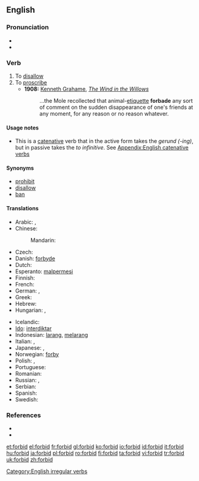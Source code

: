 ==English==

===Pronunciation===
* {{IPA|/fɝ'bɪd/}}
* {{audio|en-us-forbid.ogg|Audio (US)}}

===Verb===
{{en-verb|forbids|forbidding|'''[[forbade]]''' ''or'' '''[[forbad]]'''|forbidden}}

# To [[disallow]]
# To [[proscribe]]
#* '''1908:''' [[w:Kenneth Grahame|Kenneth Grahame]], ''[[w:The Wind in the Willows|The Wind in the Willows]]''
#*: ...the Mole recollected that animal-[[etiquette]] '''forbade''' any sort of comment on the sudden disappearance of one's friends at any moment, for any reason or no reason whatever.

====Usage notes====
* This is a [[catenative]] verb that in the active form takes the ''gerund (-ing)'', but in passive takes the ''to infinitive''. See [[Appendix:English catenative verbs]]

====Synonyms====
* [[prohibit]]
* [[disallow]]
* [[ban]]

====Translations====
{{trans-top|to disallow}}
* Arabic: {{t-|ar|حرم|tr=Harrama|sc=Arab}},  {{t|ar|منع|tr=mana`a|sc=Arab}}
* Chinese:
*: Mandarin: {{t-|cmn|禁止|tr=jìnzhǐ|sc=Hani|xs=Mandarin}}
* Czech: {{t-|cs|zakázat}}
* Danish: [[forbyde]]
* Dutch: {{t+|nl|verbieden}}
* Esperanto: [[malpermesi]]
* Finnish: {{t+|fi|kieltää}}
* French: {{t+|fr|interdire}}
* German: {{t+|de|verbieten}}, {{t-|de|untersagen}}
* Greek: {{t+|el|απαγορεύω|tr=apagorev́o|sc=Grek}}
* Hebrew: {{t-|he|אסר|sc=Hebr}}
* Hungarian: {{t+|hu|tilt}}, {{t+|hu|megtilt}}
{{trans-mid}}
* Icelandic: {{t+|is|banna}}
* [[Ido]]: [[interdiktar]]
* Indonesian: [[larang]], [[larang|melarang]]
* Italian: {{t+|it|proibire}}, {{t+|it|vietare}}
* Japanese: {{t|ja|禁じる|tr=きんじる, kinjiru|sc=Jpan}},  {{t|ja|禁ずる|tr=きんずる, kinzuru|sc=Jpan}}
* Norwegian: [[forby]]
* Polish: {{t-|pl|zakazywać}}, {{t+|pl|zabraniać}}
* Portuguese: {{t+|pt|proibir}}
* Romanian: {{t+|ro|interzice}}
* Russian: {{t|ru|запретить|tr=zapretít'|sc=Cyrl}},  {{t|ru|запрещать|tr=zapreščát'|sc=Cyrl}}
* Serbian: {{t-|sr|zabraniti}}
* Spanish: {{t-|es|prohibir|tr=prohíbo}}
* Swedish: {{t+|sv|förbjuda}}
{{trans-bottom}}

===References===
* {{R:Century 1911}}
* {{R:Webster 1913}}

[[Category:English irregular verbs]]

[[et:forbid]]
[[el:forbid]]
[[fr:forbid]]
[[gl:forbid]]
[[ko:forbid]]
[[io:forbid]]
[[id:forbid]]
[[it:forbid]]
[[hu:forbid]]
[[ja:forbid]]
[[pl:forbid]]
[[ro:forbid]]
[[fi:forbid]]
[[ta:forbid]]
[[vi:forbid]]
[[tr:forbid]]
[[uk:forbid]]
[[zh:forbid]]